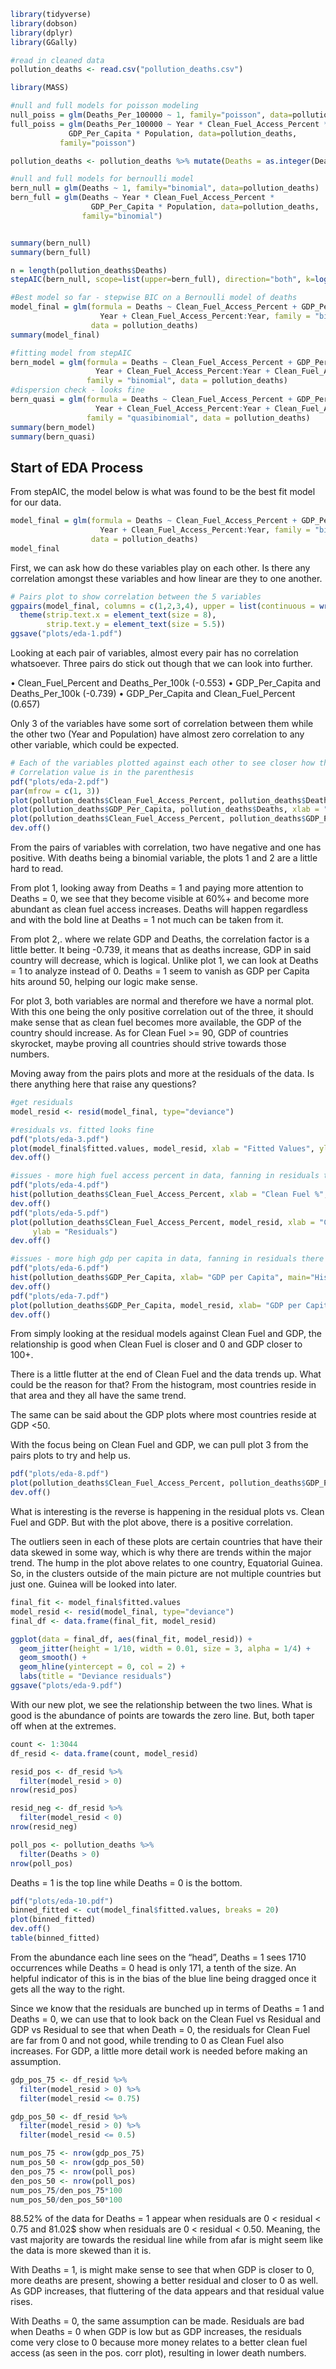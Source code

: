 ```r

library(tidyverse)
library(dobson)
library(dplyr)
library(GGally)

```

```r

#read in cleaned data
pollution_deaths <- read.csv("pollution_deaths.csv")

```


```r

library(MASS)

#null and full models for poisson modeling
null_poiss = glm(Deaths_Per_100000 ~ 1, family="poisson", data=pollution_deaths)
full_poiss = glm(Deaths_Per_100000 ~ Year * Clean_Fuel_Access_Percent * 
             GDP_Per_Capita * Population, data=pollution_deaths, 
           family="poisson")

```

```r

pollution_deaths <- pollution_deaths %>% mutate(Deaths = as.integer(Deaths_Per_100000>0))

#null and full models for bernoulli model
bern_null = glm(Deaths ~ 1, family="binomial", data=pollution_deaths)
bern_full = glm(Deaths ~ Year * Clean_Fuel_Access_Percent * 
                  GDP_Per_Capita * Population, data=pollution_deaths, 
                family="binomial")


summary(bern_null)
summary(bern_full)

```

```r

n = length(pollution_deaths$Deaths)
stepAIC(bern_null, scope=list(upper=bern_full), direction="both", k=log(n))

#Best model so far - stepwise BIC on a Bernoulli model of deaths
model_final = glm(formula = Deaths ~ Clean_Fuel_Access_Percent + GDP_Per_Capita + 
                    Year + Clean_Fuel_Access_Percent:Year, family = "binomial", 
                  data = pollution_deaths)
summary(model_final)

```

```r

#fitting model from stepAIC
bern_model = glm(formula = Deaths ~ Clean_Fuel_Access_Percent + GDP_Per_Capita + 
                   Year + Clean_Fuel_Access_Percent:Year + Clean_Fuel_Access_Percent:GDP_Per_Capita, 
                 family = "binomial", data = pollution_deaths)
#dispersion check - looks fine
bern_quasi = glm(formula = Deaths ~ Clean_Fuel_Access_Percent + GDP_Per_Capita + 
                   Year + Clean_Fuel_Access_Percent:Year + Clean_Fuel_Access_Percent:GDP_Per_Capita, 
                 family = "quasibinomial", data = pollution_deaths)
summary(bern_model)
summary(bern_quasi)

```


Start of EDA Process
----------------------

From stepAIC, the model below is what was found to be the best fit model for
our data.

```r

model_final = glm(formula = Deaths ~ Clean_Fuel_Access_Percent + GDP_Per_Capita + 
                    Year + Clean_Fuel_Access_Percent:Year, family = "binomial", 
                  data = pollution_deaths)
model_final

```

First, we can ask how do these variables play on each other. Is there any
correlation amongst these variables and how linear are they to one another.

```r

# Pairs plot to show correlation between the 5 variables
ggpairs(model_final, columns = c(1,2,3,4), upper = list(continuous = wrap("cor", size = 5))) +
  theme(strip.text.x = element_text(size = 8),
        strip.text.y = element_text(size = 5.5))
ggsave("plots/eda-1.pdf")

```

Looking at each pair of variables, almost every pair has no correlation
whatsoever. Three pairs do stick out though that we can look into further.

$\bullet$ Clean_Fuel_Percent and Deaths_Per_100k (-0.553)
$\bullet$ GDP_Per_Capita and Deaths_Per_100k (-0.739)
$\bullet$ GDP_Per_Capita and Clean_Fuel_Percent (0.657)

Only 3 of the variables have some sort of correlation between them while the
other two (Year and Population) have almost zero correlation to any other
variable, which could be expected.

```r

# Each of the variables plotted against each other to see closer how they relate
# Correlation value is in the parenthesis
pdf("plots/eda-2.pdf")
par(mfrow = c(1, 3))
plot(pollution_deaths$Clean_Fuel_Access_Percent, pollution_deaths$Deaths, xlab = "Clean Fuel Access %", ylab = "Deaths", main = "Clean Fuel vs. Deaths ~ (-0.553)")
plot(pollution_deaths$GDP_Per_Capita, pollution_deaths$Deaths, xlab = "GDP per Capita", ylab = "Deaths", main = "GDP vs. Deaths ~ (-0.739)")
plot(pollution_deaths$Clean_Fuel_Access_Percent, pollution_deaths$GDP_Per_Capita, xlab = " Clean Fuel Access %", ylab = "GDP per Capita", main = "Clean Fuel vs. GDP ~ (0.657)")
dev.off()

```

From the pairs of variables with correlation, two have negative and one has positive.
With deaths being a binomial variable, the plots 1 and 2 are a little hard to read.

From plot 1,
looking away from Deaths = 1 and paying more attention to Deaths = 0, we see
that they become visible at 60%+ and become more abundant as clean fuel access
increases. Deaths will happen regardless and with the bold line at Deaths = 1 not
much can be taken from it.

From plot 2,.
where we relate GDP and Deaths, the correlation factor is a little better. It
being -0.739, it means that as deaths increase, GDP in said country will decrease,
which is logical. Unlike plot 1, we can look at Deaths = 1 to analyze instead of 0.
Deaths = 1 seem to vanish as GDP per Capita hits around 50, helping our logic
make sense.

For plot 3,
both variables are normal and therefore we have a normal plot. With this one being
the only positive correlation out of the three, it should make sense that
as clean fuel becomes more available, the GDP of the country should increase.
As for  Clean Fuel >= 90, GDP of countries skyrocket, maybe proving all countries
should strive towards those numbers.

Moving away from the pairs plots and more at the residuals of the data. Is there
anything here that raise any questions?

```r

#get residuals
model_resid <- resid(model_final, type="deviance")

#residuals vs. fitted looks fine
pdf("plots/eda-3.pdf")
plot(model_final$fitted.values, model_resid, xlab = "Fitted Values", ylab = "Residuals")
dev.off()

#issues - more high fuel access percent in data, fanning in residuals there
pdf("plots/eda-4.pdf")
hist(pollution_deaths$Clean_Fuel_Access_Percent, xlab = "Clean Fuel %", main="Histogram of Clean Fuel Access %")
dev.off()
pdf("plots/eda-5.pdf")
plot(pollution_deaths$Clean_Fuel_Access_Percent, model_resid, xlab = "Clean Fuel %",
     ylab = "Residuals")
dev.off()

#issues - more high gdp per capita in data, fanning in residuals there
pdf("plots/eda-6.pdf")
hist(pollution_deaths$GDP_Per_Capita, xlab= "GDP per Capita", main="Histogram of GDP Per Capita")
dev.off()
pdf("plots/eda-7.pdf")
plot(pollution_deaths$GDP_Per_Capita, model_resid, xlab= "GDP per Capita", ylab = "Residuals")
dev.off()

```

From simply looking at the residual models against Clean Fuel and GDP, the
relationship is good when Clean Fuel is closer and 0 and GDP closer to 100+.

There is a little flutter at the end of Clean Fuel and the data trends up. What
could be the reason for that? From the histogram, most countries reside in that
area and they all have the same trend.

The same can be said about the GDP plots where most countries reside at GDP <50.

With the focus being on Clean Fuel and GDP, we can pull plot 3 from the pairs plots
to try and help us.

```r
pdf("plots/eda-8.pdf")
plot(pollution_deaths$Clean_Fuel_Access_Percent, pollution_deaths$GDP_Per_Capita, xlab = " Clean Fuel Access %", ylab = "GDP per Capita", main = "Clean Fuel vs. GDP ~ (0.657)")
dev.off()

```

What is interesting is the reverse is happening in the residual plots vs. Clean Fuel
and GDP. But with the plot above, there is a positive correlation. 

The outliers seen in each of these plots are certain countries that have their
data skewed in some way, which is why there are trends within the major trend.
The hump in the plot above relates to one country, Equatorial Guinea. So, in the
clusters outside of the main picture are not multiple countries but just one. Guinea
will be looked into later.

```r

final_fit <- model_final$fitted.values
model_resid <- resid(model_final, type="deviance")
final_df <- data.frame(final_fit, model_resid)

ggplot(data = final_df, aes(final_fit, model_resid)) +
  geom_jitter(height = 1/10, width = 0.01, size = 3, alpha = 1/4) +
  geom_smooth() +
  geom_hline(yintercept = 0, col = 2) +
  labs(title = "Deviance residuals")
ggsave("plots/eda-9.pdf")

```

With our new plot, we see the relationship between the two lines. What is good
is the abundance of points are towards the zero line. But, both taper off when at
the extremes.

```r

count <- 1:3044
df_resid <- data.frame(count, model_resid)

resid_pos <- df_resid %>%
  filter(model_resid > 0)
nrow(resid_pos)

resid_neg <- df_resid %>%
  filter(model_resid < 0)
nrow(resid_neg)

poll_pos <- pollution_deaths %>%
  filter(Deaths > 0)
nrow(poll_pos)

```

Deaths = 1 is the top line while Deaths = 0 is the bottom.

```r
pdf("plots/eda-10.pdf")
binned_fitted <- cut(model_final$fitted.values, breaks = 20)
plot(binned_fitted)
dev.off()
table(binned_fitted)

```

From the abundance each line sees on the "head", Deaths = 1 sees 1710 occurrences
while Deaths = 0 head is only 171, a tenth of the size. An helpful indicator of this
is in the bias of the blue line being dragged once it gets all the way to the right.

Since we know that the residuals are bunched up in terms of Deaths = 1 and Deaths = 0,
we can use that to look back on the Clean Fuel vs Residual and GDP vs Residual
to see that when Death = 0, the residuals for Clean Fuel are far from 0 and not good,
while trending to 0 as Clean Fuel also increases. For GDP, a little more detail
work is needed before making an assumption.

```r

gdp_pos_75 <- df_resid %>%
  filter(model_resid > 0) %>%
  filter(model_resid <= 0.75)

gdp_pos_50 <- df_resid %>%
  filter(model_resid > 0) %>%
  filter(model_resid <= 0.5)

num_pos_75 <- nrow(gdp_pos_75)
num_pos_50 <- nrow(gdp_pos_50)
den_pos_75 <- nrow(poll_pos)
den_pos_50 <- nrow(poll_pos)
num_pos_75/den_pos_75*100
num_pos_50/den_pos_50*100

```

88.52% of the data for Deaths = 1 appear when residuals are 0 < residual < 0.75 and
81.02$ show when residuals are 0 < residual < 0.50. Meaning, the vast majority are
towards the residual line while from afar is might seem like the data is more skewed
than it is.

With Deaths = 1, is might make sense to see that when GDP is closer to 0, more
deaths are present, showing a better residual and closer to 0 as well. As GDP
increases, that fluttering of the data appears and that residual value rises.

With Deaths = 0, the same assumption can be made. Residuals are bad when Deaths = 0
when GDP is low but as GDP increases, the residuals come very close to 0 because
more money relates to a better clean fuel access (as seen in the pos. corr plot),
resulting in lower death numbers.

